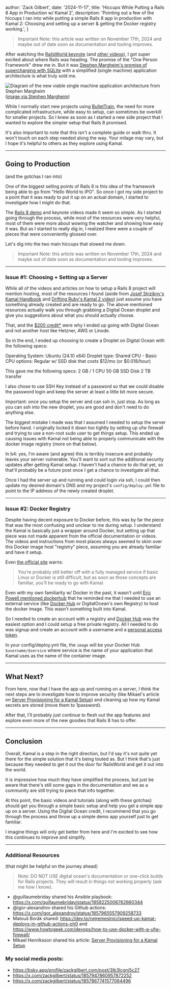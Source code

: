 
  author: 'Zack Gilbert',
  date: '2024-11-17',
  title: 'Hiccups While Putting a Rails 8 App in Production w/ Kamal 2',
  description:
    'Pointing out a few of the hiccups I ran into while putting a simple Rails 8 app in production with Kamal 2: Choosing and setting up a server & getting the Docker registry working.',
}



> Important Note: this article was written on November 17th, 2024 and maybe out of date soon as documentation and tooling improves.


After watching the [RailsWorld keynote](https://www.youtube.com/watch?v=-cEn_83zRFw) (and [other videos](https://www.youtube.com/playlist?list=PLHFP2OPUpCeb182aDN5cKZTuyjn3Tdbqx)), I got super excited about where Rails was heading. The promise of the "One Person Framework" drew me in. But it was [Stephen Margheim's promise of supercharging with SQLite](https://www.youtube.com/watch?v=wFUy120Fts8&t=0s) with a simplified (single machine) application architecture is what truly sold me.

![Diagram of the new viable single machine application architecture from Stephen Margheim](https://fractaledmind.github.io/images/railsworld-2024/012.png)
([image via Stephen Margheim](https://fractaledmind.github.io/2024/10/16/sqlite-supercharges-rails/?utm_source=zackgilbert&ref=zackgilbert.com))

While I normally start new projects using [BulletTrain](https://bullettrain.co), the need for more complicated infrastructure, while easy to setup, can sometimes be overkill for smaller projects. So I knew as soon as I started a new side project that I wanted to explore the simpler setup that Rails 8 promised.

It's also important to note that this isn't a complete guide or walk thru. It won't touch on each step needed along the way. Your milage may vary, but I hope it's helpful to others as they explore using Kamal.


---

## Going to Production
(and the gotchas I ran into)

One of the biggest selling points of Rails 8 is this idea of the framework being able to go from "Hello World to IPO". So once I got my side project to a point that it was ready to put it up on an actual domain, I started to investigate how I might do that.

The [Rails 8 demo](https://www.youtube.com/watch?v=X_Hw9P1iZfQ) and keynote videos made it seem so simple. As I started going through the process, while most of the resources were very helpful, most of them were more about wowing the watcher and showing how easy it was.  But as I started to really dig in, I realized there were a couple of pieces that were conveniently glossed over.

Let's dig into the two main hiccups that slowed me down.

> Important Note: this article was written on November 17th, 2024 and maybe out of date soon as documentation and tooling improves.

---

### Issue #1: Choosing + Setting up a Server

While all of the videos and articles on how to setup a Rails 8 project will mention hosting, most of the resources I found (aside from [Josef Strzibny's Kamal Handbook](https://rails.market/projects/kamal-handbook) and [Drifting Ruby's Kamal 2 video](https://www.youtube.com/watch?v=ZXX0lZN6dbc)) just assume you have something already created and are ready to go. The above mentioned resources actually walk you through grabbing a Digital Ocean droplet and give you suggestions about what you should actually choose.

That, and the [$200 credit*](https://cloud.digitalocean.com/registrations/new?refcode=f6fcd01aaffb) were why I ended up going with Digital Ocean and not another host like Hetzner, AWS or Linode.

So in the end, I ended up choosing to create a Droplet on Digital Ocean with the following specs:

Operating System: Ubuntu (24.10 x64)
Droplet type: Shared CPU - Basic
CPU options: Regular w/ SSD disk that costs $12/mo (or $0.018/hour)

This gave me the following specs:
2 GB / 1 CPU
50 GB SSD Disk
2 TB transfer

I also chose to use SSH Key instead of a password so that we could disable the password login and keep the server at least a little bit more secure.


Important: once you setup the server and can ssh in, just stop. As long as you can ssh into the new droplet, you are good and don't need to do anything else.


The biggest mistake I made was that I assumed I needed to setup the server before hand. I originally locked it down too tightly by setting up ufw firewall and trying to use a non-root sudo user to get things setup. This ended up causing issues with Kamal not being able to properly communicate with the docker image registry (more on that below).

In b4: yes, I'm aware (and agree) this is terribly insecure and probably leaves your server vulnerable. You'll want to sort out the additional security updates after getting Kamal setup. I haven't had a chance to do that yet, so that'll probably be a future post once I get a chance to investigate all that. 


Once I had the server up and running and could login via ssh, I could then update my desired domain's DNS and my project's `config/deploy.yml` file to point to the IP address of the newly created droplet.

---

### Issue #2: Docker Registry

Despite having decent exposure to Docker before, this was by far the piece that was the most confusing and unclear to me during setup. I understand the Kamal is basically just a wrapper around Docker, but setting up that piece was not made apparent from the official documentation or videos. The videos and instructions from most places always seemed to skim over this Docker image host "registry" piece, assuming you are already familiar and have it setup.

Even [the official site](https://kamal-deploy.org/) warns:
> You’re probably still better off with a fully managed service if basic Linux or Docker is still difficult, but as soon as those concepts are familiar, you’ll be ready to go with Kamal.


Even with my own familiarity w/ Docker in the past, it wasn't until [Eric Powell mentioned dockerhub](https://x.com/powell_eric/status/1857901400010678428) that he reminded me that I needed to use an external service (like [Docker Hub](https://hub.docker.com) or DigitalOcean's own Registry) to host the docker image. This wasn't something built into Kamal.

So I needed to create an account with a registry and [Docker Hub](https://hub.docker.com) was the easiest option and I could setup a free private registry. All I needed to do was signup and create an account with a username and a [personal access token](https://app.docker.com/settings/personal-access-tokens).

In your config/deploy.yml file, the `image` will be your Docker Hub `$username/$service` where service is the name of your application that Kamal uses as the name of the container image.

---

## What Next?

From here, now that I have the app up and running on a server, I think the next steps are to investigate how to improve security (like Mikael's article on [Server Provisioning for a Kamal Setup](https://mhenrixon.com/articles/server-provisioning-for-a-kamal-setup)) and cleaning up how my Kamal secrets are stored (move them to 1password).

After that, I'll probably just continue to flesh out the app features and explore even more of the new goodies that Rails 8 has to offer.

---

## Conclusion

Overall, Kamal is a step in the right direction, but I'd say it's not quite yet there for the simple solution that it's being touted as. But I think that's just because they needed to get it out the door for RailsWorld and get it out into the world.

It is impressive how much they have simplified the process, but just be aware that there's still some gaps in the documentation and we as a community are still trying to piece that info together.

At this point, the basic videos and tutorials (along with these gotchas) should get you through a simple basic setup and help you get a simple app up on a server. Using the Digital Ocean credit, I recommend that you go through the process and throw up a simple demo app yourself just to get familiar.

I imagine things will only get better from here and I'm excited to see how this continues to improve and simplify.

---

### Additional Resources
(that might be helpful on the journey ahead)


> Note: DO NOT USE digital ocean's documentation or one-click builds for Rails projects. They will result in things not working properly (ask me how I know).

* @guillaumebriday shared his Ansible playbook: https://x.com/guillaumebriday/status/1858225006762660344
* @igor-alexandrov shared his Github actions: https://x.com/igor_alexandrov/status/1857965557909258733
* Matouš Borák shared: https://dev.to/nejremeslnici/speed-up-kamal-deploys-in-github-actions-oh0 and https://www.howtogeek.com/devops/how-to-use-docker-with-a-ufw-firewall/
* Mikael Henriksson shared his article: [Server Provisioning for a Kamal Setup](https://mhenrixon.com/articles/server-provisioning-for-a-kamal-setup)

### My social media posts:
* https://bsky.app/profile/zackgilbert.com/post/3lb3lcgnj5c27
* https://x.com/zackgilbert/status/1857947860957872252
* https://x.com/zackgilbert/status/1857867741577064496


